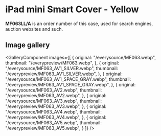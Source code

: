 
# iPad mini Smart Cover - Yellow

<Callout type='info' emoji='👉🏻'>**MF063LL/A** is an order number of this case, used for search engines, auction websites and such.</Callout>

## Image gallery

<GalleryComponent
    images={[
      {
        original: "/everysource/MF063.webp",
        thumbnail: "/everypreview/MF063.webp",
      },
      {
        original: "/everysource/MF063_AV1_SILVER.webp",
        thumbnail: "/everypreview/MF063_AV1_SILVER.webp",
      },
      {
        original: "/everysource/MF063_AV1_SPACE_GRAY.webp",
        thumbnail: "/everypreview/MF063_AV1_SPACE_GRAY.webp",
      },
      {
        original: "/everysource/MF063_AV2.webp",
        thumbnail: "/everypreview/MF063_AV2.webp",
      },
      {
        original: "/everysource/MF063_AV3.webp",
        thumbnail: "/everypreview/MF063_AV3.webp",
      },
      {
        original: "/everysource/MF063_AV4.webp",
        thumbnail: "/everypreview/MF063_AV4.webp",
      },
      {
        original: "/everysource/MF063_AV5.webp",
        thumbnail: "/everypreview/MF063_AV5.webp",
      }
    ]}
  />
